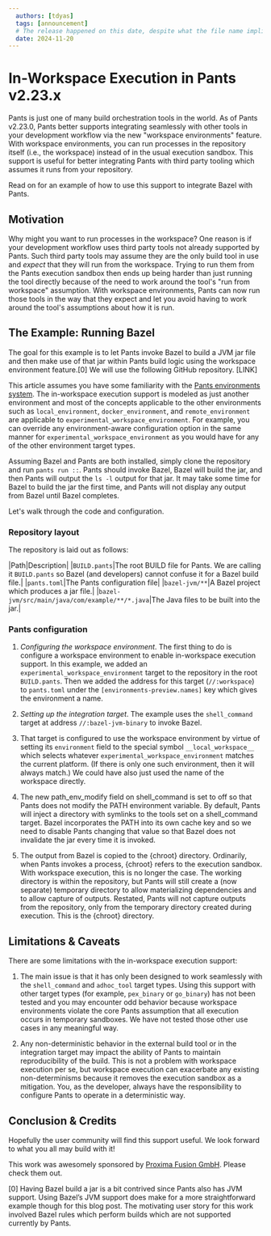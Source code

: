 ```yaml
---
  authors: [tdyas]
  tags: [announcement]
  # The release happened on this date, despite what the file name implies (which is when this post was authored)
  date: 2024-11-20
---
```


# In-Workspace Execution in Pants v2.23.x

Pants is just one of many build orchestration tools in the world. As of Pants v2.23.0, Pants better supports integrating seamlessly with other tools in your development workflow via the new "workspace environments" feature. With workspace environments, you can run processes in the repository itself (i.e., the workspace) instead of in the usual execution sandbox. This support is useful for better integrating Pants with third party tooling which assumes it runs from your repository.

Read on for an example of how to use this support to integrate Bazel with Pants.

<!-- truncate -->

## Motivation

Why might you want to run processes in the workspace? One reason is if your development workflow uses third party tools not already supported by Pants. Such third party tools may assume they are the only build tool in use and _expect_ that they will run from the workspace. Trying to run them from the Pants execution sandbox then ends up being harder than just running the tool directly because of the need to work around the tool's "run from workspace" assumption. With workspace environments, Pants can now run those tools in the way that they expect and let you avoid having to work around the tool's assumptions about how it is run.

## The Example: Running Bazel

The goal for this example is to let Pants invoke Bazel to build a JVM jar file and then make use of that jar within Pants build logic using the workspace environment feature.[0]  We will use the following GitHub repository. [LINK]

This article assumes you have some familiarity with the [Pants environments system](/stable/docs/using-pants/environments). The in-workspace execution support is modeled as just another environment and most of the concepts applicable to the other environments such as `local_environment`, `docker_environment`, and `remote_environment` are applicable to `experimental_workspace_environment`. For example, you can override any environment-aware configuration option in the same manner for `experimental_workspace_environment` as you would have for any of the other environment target types.

Assuming Bazel and Pants are both installed, simply clone the repository and run `pants run ::`. Pants should invoke Bazel, Bazel will build the jar, and then Pants will output the `ls -l` output for that jar. It may take some time for Bazel to build the jar the first time, and Pants will not display any output from Bazel until Bazel completes.

Let's walk through the code and configuration.

### Repository layout

The repository is laid out as follows:

|Path|Description|
|`BUILD.pants`|The root BUILD file for Pants. We are calling it `BUILD.pants` so Bazel (and developers) cannot confuse it for a Bazel build file.|
|`pants.toml`|The Pants configuration file|
|`bazel-jvm/**`|A Bazel project which produces a jar file.|
|`bazel-jvm/src/main/java/com/example/**/*.java`|The Java files to be built into the jar.|

### Pants configuration

1. _Configuring the workspace environment_. The first thing to do is configure a workspace environment to enable in-workspace execution support. In this example, we added an `experimental_workspace_environment` target to the repository in the root `BUILD.pants`. Then we added the address for this target (`//:workspace`) to `pants.toml` under the `[environments-preview.names]` key which gives the environment a name.

2. _Setting up the integration target_. The example uses the  `shell_command` target at address `//:bazel-jvm-binary` to invoke Bazel.
  1. That target is configured to use the workspace environment by virtue of setting its `environment` field to the special symbol `__local_workspace__` which selects whatever `experimental_workspace_environment` matches the current platform. (If there is only one such environment, then it will always match.) We could have also just used the name of the workspace directly.
  2. The new path_env_modify field on shell_command is set to off so that Pants does not modify the PATH environment variable. By default, Pants will inject a directory with symlinks to the tools set on a shell_command target. Bazel incorporates the PATH into its own cache key and so we need to disable Pants changing that value so that Bazel does not invalidate the jar every time it is invoked.
  3. The output from Bazel is copied to the {chroot} directory. Ordinarily, when Pants invokes a process, {chroot} refers to the execution sandbox. With workspace execution, this is no longer the case. The working directory is within the repository, but Pants will still create a (now separate) temporary directory to allow materializing dependencies and to allow capture of outputs. Restated, Pants will not capture outputs from the repository, only from the temporary directory created during execution. This is the {chroot} directory.

## Limitations & Caveats

There are some limitations with the in-workspace execution support:

1. The main issue is that it has only been designed to work seamlessly with the `shell_command` and `adhoc_tool` target types. Using this support with other target types (for example, `pex_binary` or `go_binary`) has not been tested and you may encounter odd behavior because workspace environments violate the core Pants assumption that all execution occurs in temporary sandboxes. We have not tested those other use cases in any meaningful way.

2. Any non-deterministic behavior in the external build tool or in the integration target may impact the ability of Pants to maintain reproducibility of the build. This is not a problem with workspace execution per se, but workspace execution can exacerbate any existing non-determinisms because it removes the execution sandbox as a mitigation. You, as the developer, always have the responsibility to configure Pants to operate in a deterministic way.

## Conclusion & Credits

Hopefully the user community will find this support useful. We look forward to what you all may build with it!

This work was awesomely sponsored by [Proxima Fusion GmbH](https://www.proximafusion.com/). Please check them out.


[0] Having Bazel build a jar is a bit contrived since Pants also has JVM support. Using Bazel’s JVM support does make for a more straightforward example though for this blog post. The motivating user story for this work involved Bazel rules which perform builds which are not supported currently by Pants.
